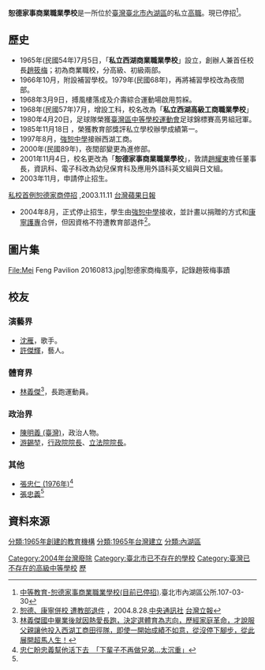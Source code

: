 {{不是|樹德家商}}

{{Infobox School
| name = 臺北市私立恕德家事商業職業學校
| other_name = 
|image = [[File:Shu_De_School_main_gate_20200223.jpg|恕德家商大門]]
| motto = 
| established = 1965年7月5日
| closed  = 2004年8月
| type = 私立高職
| religion = 
| affiliation = 
| district = [[臺北市|臺北市]][[內湖區|內湖區]]
| grades = 
| president = 
| principal = 
| dean = 
| college = 
| house = 
| sc = 
| cs = 
| faculty = 
| staff = 
| students = 0人
| athletics = 
| conference = 
| colors = 
| mascot = 
| magazine = 
| address = {{flagicon|TWN}}[[臺北市|臺北市]][[內湖區|內湖區]]內湖路一段353號
| tel = 
| fax = 
| mail =
| website = 
}}

'''恕德家事商業職業學校'''是一所位於[[臺灣|臺灣]][[臺北市|臺北市]][[內湖區|內湖區]]的私立[[高職|高職]]。現已停招<ref>[https://nhdo.gov.taipei/News_Content.aspx?n=14624B66DAE97712&sms=182753B4C8854F02&s=661851C9C49054E1 中等教育-恕德家事商業職業學校(目前已停招)].臺北市內湖區公所.107-03-30</ref>。

==歷史==
*1965年(民國54年)7月5日，「'''私立西湖商業職業學校'''」設立，創辦人兼首任校長[[趙筱梅|趙筱梅]]；初為商業職校，分高級、初級兩部。
*1966年10月，附設補習學校。1979年(民國68年)，再將補習學校改為夜間部。
*1968年3月9日，搏風樓落成及介壽綜合運動場啟用剪綵。
*1968年(民國57年)7月，增設工科，校名改為「'''私立西湖高級工商職業學校'''」
*1980年4月20日，足球隊榮獲[[臺灣區中等學校運動會|臺灣區中等學校運動會]]足球錦標賽高男組冠軍。
*1985年11月18日 ，榮獲教育部獎評私立學校辦學成績第一。 
*1997年8月，[[強恕中學|強恕中學]]接辦西湖工商。
*2000年(民國89年)，夜間部變更為進修部。
*2001年11月4日，校名更改為「'''恕德家事商業職業學校'''」，敦請[[趙耀東|趙耀東]]擔任董事長，資訊科、電子科改為幼兒保育科及應用外語科英文組與日文組。
*2003年11月，申請停止招生。<REF>
[http://www.appledaily.com.tw/appledaily/article/headline/20031111/489086/ 私校首例恕德家商停招] {{Wayback|url=http://www.appledaily.com.tw/appledaily/article/headline/20031111/489086/ |date=20160612100143 }},2003.11.11 [[台灣蘋果日報|台灣蘋果日報]]
</REF>
*2004年8月，正式停止招生，學生由[[強恕中學|強恕中學]]接收，並計畫以捐贈的方式和[[康寧護專|康寧護專]]合併，但因資格不符遭教育部退件<ref>[http://www.lihpao.com/?action-viewnews-itemid-74315 恕德、康寧併校 遭教部退件] {{Wayback|url=http://www.lihpao.com/?action-viewnews-itemid-74315 |date=20160822220528 }}，2004.8.28.[[中央通訊社|中央通訊社]] [[台灣立報|台灣立報]]</ref>。

==圖片集==
<gallery>
File:Mei Feng Pavilion 20160813.jpg|恕德家商梅風亭，記錄趙筱梅事蹟
</gallery>

==校友==
===演藝界===
*[[沈雁|沈雁]]，歌手。
*[[許傑輝|許傑輝]]，藝人。

===體育界===
*[[林義傑|林義傑]]<ref>[https://www.chinatimes.com/amp/newspapers/20140203000346-260109 林義傑國中畢業後就因熱愛長跑，決定選體育為志向，歷經家庭革命，才說服父親讓他投入西湖工商田徑隊，即使一開始成績不如意，從沒停下腳步，從此展開超馬人生！]</ref>，長跑運動員。

===政治界===
*[[陳明義_(臺灣)|陳明義 (臺灣)]]，政治人物。
*[[游錫堃|游錫堃]]，[[行政院院長|行政院院長]]、[[立法院院長|立法院院長]]。

===其他===
*[[張忠仁_(1976年)|張忠仁 (1976年)]]<ref name="#1">[https://tw.appledaily.com/life/20190201/7STINEPJM5ZHZFNWOCFKBJEFMM/  忠仁盼忠義幫他活下去　「下輩子不再做兄弟...太沉重」]</ref>
*[[張忠義|張忠義]]<ref name="#1"/>

==資料來源==
{{REFLIST}}


[[分類:1965年創建的教育機構|分類:1965年創建的教育機構]]
[[分類:1965年台灣建立|分類:1965年台灣建立]]
[[Category:2004年台灣廢除|Category:2004年台灣廢除]]
[[Category:臺北市已不存在的學校|Category:臺北市已不存在的學校]]
[[Category:臺灣已不存在的高級中等學校|Category:臺灣已不存在的高級中等學校]]
[[分類:內湖區|分類:內湖區]]
[[Category:臺北市技術型高級中等學校|歷]]